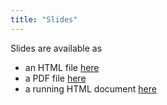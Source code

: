 ```yaml
---
title: "Slides"
---
```


Slides are available as 

  - an HTML file <a href="slides/slide_deck.html" target="_blank">here</a>
  - a PDF file <a href="slides/slide_deck.pdf" target = "_blank">here</a>
  - a running HTML document <a href="slides/slide_document.html" target = "blank">here</a>